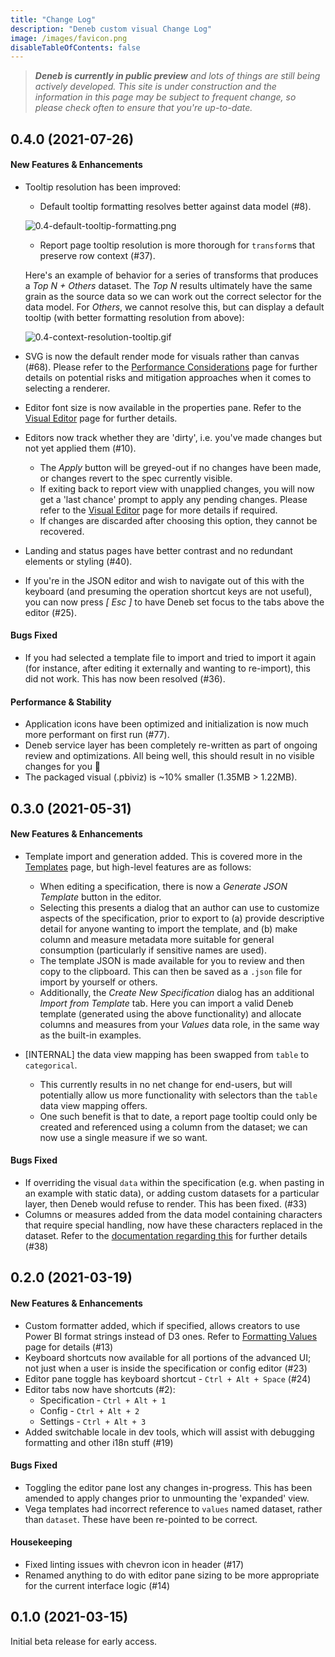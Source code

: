 ```yaml
---
title: "Change Log"
description: "Deneb custom visual Change Log"
image: /images/favicon.png
disableTableOfContents: false
---
```



> _**Deneb is currently in public preview** and lots of things are still being actively developed. This site is under construction and the information in this page may be subject to frequent change, so please check often to ensure that you're up-to-date._

## 0.4.0 (2021-07-26)

#### New Features & Enhancements

-   Tooltip resolution has been improved:

    -   Default tooltip formatting resolves better against data model (#8).

    ![0.4-default-tooltip-formatting.png](/images/changelog/0.4-default-tooltip-formatting.png "Formatting is now applied to default tooltips, provided that the row context can be resolved, or the title of a tooltip field matches the display name passed-through in the visual data roles. This shows a comparison of default tooltip number formatting between version 0.3 and 0.4.")

    -   Report page tooltip resolution is more thorough for `transform`s that preserve row context (#37).

    Here's an example of behavior for a series of transforms that produces a _Top N + Others_ dataset. The _Top N_ results ultimately have the same grain as the source data so we can work out the correct selector for the data model. For _Others_, we cannot resolve this, but can display a default tooltip (with better formatting resolution from above):

    ![0.4-context-resolution-tooltip.gif](/images/changelog/0.4-context-resolution-tooltip.gif "Some transforms will remove the additional metadata we store to identify which row in the dataset that Power BI gives us. This animation demonstrates improvements made in 0.4 to try to identify the context algorithmically, and display a report page tooltip that uses that particular row context.")

-   SVG is now the default render mode for visuals rather than canvas (#68). Please refer to the [Performance Considerations](/performance-considerations#selection-of-renderer) page for further details on potential risks and mitigation approaches when it comes to selecting a renderer.
-   Editor font size is now available in the properties pane. Refer to the [Visual Editor](/visual-editor#json-editor-font-size) page for further details.
-   Editors now track whether they are 'dirty', i.e. you've made changes but not yet applied them (#10).
    -   The _Apply_ button will be greyed-out if no changes have been made, or changes revert to the spec currently visible.
    -   If exiting back to report view with unapplied changes, you will now get a 'last chance' prompt to apply any pending changes. Please refer to the [Visual Editor](/visual-editor#unapplied-changes) page for more details if required.
    -   If changes are discarded after choosing this option, they cannot be recovered.
-   Landing and status pages have better contrast and no redundant elements or styling (#40).
-   If you're in the JSON editor and wish to navigate out of this with the keyboard (and presuming the operation shortcut keys are not useful), you can now press _[ Esc ]_ to have Deneb set focus to the tabs above the editor (#25).

#### Bugs Fixed

-   If you had selected a template file to import and tried to import it again (for instance, after editing it externally and wanting to re-import), this did not work. This has now been resolved (#36).

#### Performance & Stability

-   Application icons have been optimized and initialization is now much more performant on first run (#77).
-   Deneb service layer has been completely re-written as part of ongoing review and optimizations. All being well, this should result in no visible changes for you 🙂
-   The packaged visual (.pbiviz) is ~10% smaller (1.35MB > 1.22MB).

## 0.3.0 (2021-05-31)

#### New Features & Enhancements

-   Template import and generation added. This is covered more in the [Templates](/templates) page, but high-level features are as follows:

    -   When editing a specification, there is now a _Generate JSON Template_ button in the editor.
    -   Selecting this presents a dialog that an author can use to customize aspects of the specification, prior to export to (a) provide descriptive detail for anyone wanting to import the template, and (b) make column and measure metadata more suitable for general consumption (particularly if sensitive names are used).
    -   The template JSON is made available for you to review and then copy to the clipboard. This can then be saved as a `.json` file for import by yourself or others.
    -   Additionally, the _Create New Specification_ dialog has an additional _Import from Template_ tab. Here you can import a valid Deneb template (generated using the above functionality) and allocate columns and measures from your _Values_ data role, in the same way as the built-in examples.

-   [INTERNAL] the data view mapping has been swapped from `table` to `categorical`.
    -   This currently results in no net change for end-users, but will potentially allow us more functionality with selectors than the `table` data view mapping offers.
    -   One such benefit is that to date, a report page tooltip could only be created and referenced using a column from the dataset; we can now use a single measure if we so want.

#### Bugs Fixed

-   If overriding the visual `data` within the specification (e.g. when pasting in an example with static data), or adding custom datasets for a particular layer, then Deneb would refuse to render. This has been fixed. (#33)
-   Columns or measures added from the data model containing characters that require special handling, now have these characters replaced in the dataset. Refer to the [documentation regarding this](visual-dataset-binding/#special-characters-in-column-and-measure-names) for further details (#38)

## 0.2.0 (2021-03-19)

#### New Features & Enhancements

-   Custom formatter added, which if specified, allows creators to use Power BI format strings instead of D3 ones. Refer to [Formatting Values](/formatting-values) page for details (#13)
-   Keyboard shortcuts now available for all portions of the advanced UI; not just when a user is inside the specification or config editor (#23)
-   Editor pane toggle has keyboard shortcut - `Ctrl + Alt + Space` (#24)
-   Editor tabs now have shortcuts (#2):
    -   Specification - `Ctrl + Alt + 1`
    -   Config - `Ctrl + Alt + 2`
    -   Settings - `Ctrl + Alt + 3`
-   Added switchable locale in dev tools, which will assist with debugging formatting and other i18n stuff (#19)

#### Bugs Fixed

-   Toggling the editor pane lost any changes in-progress. This has been amended to apply changes prior to unmounting the 'expanded' view.
-   Vega templates had incorrect reference to `values` named dataset, rather than `dataset`. These have been re-pointed to be correct.

#### Housekeeping

-   Fixed linting issues with chevron icon in header (#17)
-   Renamed anything to do with editor pane sizing to be more appropriate for the current interface logic (#14)

## 0.1.0 (2021-03-15)

Initial beta release for early access.

